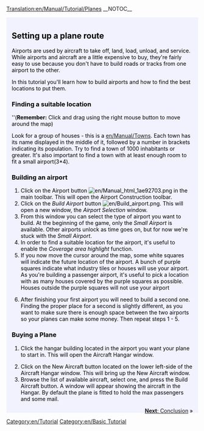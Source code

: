 [[Translation:en/Manual/Tutorial/Planes]]
__NOTOC__
{{en/Tabs|5|4
|en/Manual/Tutorial/Main Page|1. Starting<!--
-->|en/Manual/Tutorial/Buses|2. Buses<!--
-->|en/Manual/Tutorial/Trains|3. Trains<!--
-->|en/Manual/Tutorial/Planes|4. Planes<!--
-->|en/Manual/Tutorial/Conclusion|5. Conclusion}}
<div style="padding:.5em 1em 1em 1em; border-top:none; background-color:#f1f2fe; color:#000;">
{{en/Tutorial}}
==Setting up a plane route==
Airports are used by aircraft to take off, land, load, unload, and service. While airports and aircraft are a little expensive to buy, they're fairly easy to use because you don't have to build roads or tracks from one airport to the other.

In this tutorial you'll learn how to build airports and how to find the best locations to put them.
{{en/Phototable|[[File:en/Airport s.png]]|Small Airport (3*4)|none}}

===Finding a suitable location===
''('''Remember:''' Click and drag using the right mouse button to move around the map)

Look for a group of houses - this is a [[en/Manual/Towns]]. Each town has its name displayed in the middle of it, followed by a number in brackets indicating its population. Try to find a town of 1000 inhabitants or greater. It's also important to find a town with at least enough room to fit a small airport(3*4).

===Building an airport===
#Click on the Airport button [[File:en/Manual html 1ae92703.png]] in the main toolbar. This will open the Airport Construction toolbar.
#Click on the ''Build Airport'' button [[File:en/Build airport.png]]. This will open a new window, the ''Airport Selection'' window.
#From this window you can select the type of airport you want to build. At the beginning of the game, only the ''Small Airport'' is available. Other airports unlock as time goes on, but for now we're stuck with the ''Small Airport''.
#In order to find a suitable location for the airport, it's useful to enable the ''Coverage area highlight'' function.
#If you now move the cursor around the map, some white squares will indicate the future location of the airport. A bunch of purple squares indicate what industry tiles or houses will use your airport. As you're building a passenger airport, it's useful to pick a location with as many houses covered by the purple squares as possible. Houses outside the purple squares will not use your airport
{{en/Phototable|[[File:en/Build-airport-3.png|400px]]|A location suitable for an airport to be built.|none|6=:}}
<ol start="6">
<li>After finishing your first airport you will need to build a second one. Finding the proper place for a second is slightly different, as you want to make sure there is enough space between the two airports so your planes can make some money. Then repeat steps 1 - 5.
</ol>
===Buying a Plane===
#Click the hangar building located in the airport you want your plane to start in. This will open the Aircraft Hangar window.
{{en/Phototable|[[File:en/Step1aircraft.png|550px]]|Aircraft Hangar window.|none|6=:}}
<ol start="2">
<li>Click on the New Aircraft button located on the lower left-side of the Aircraft Hangar window. This will bring up the New Aircraft window. 
<li>Browse the list of available aircraft, select one, and press the Build Aircraft button. A window will appear showing the aircraft in the Hangar. By default the plane is fitted to hold the max passengers and some mail.
</ol>
<span style="float: right">[[en/Manual/Tutorial/Conclusion|'''Next''': Conclusion]] &raquo;</span>
</div>
[[Category:en/Tutorial]]
[[Category:en/Basic Tutorial]]